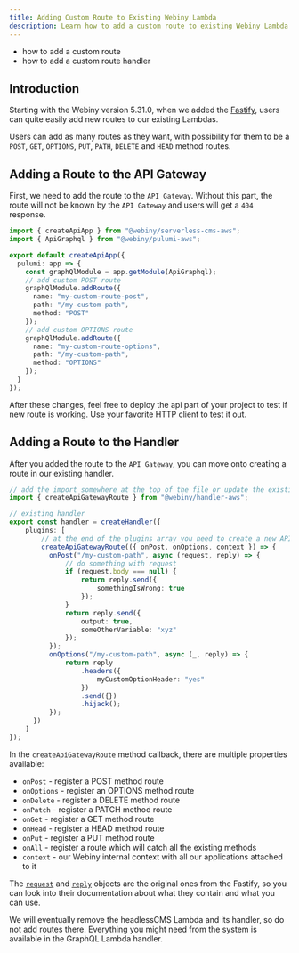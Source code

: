 ```yaml
---
title: Adding Custom Route to Existing Webiny Lambda
description: Learn how to add a custom route to existing Webiny Lambda
---
```



<Alert type="success" title="What you'll learn">

- how to add a custom route
- how to add a custom route handler

</Alert>

## Introduction

Starting with the Webiny version 5.31.0, when we added the [Fastify](https://www.fastify.io/), users can quite easily add new routes to our existing Lambdas.

Users can add as many routes as they want, with possibility for them to be a `POST`, `GET`, `OPTIONS`, `PUT`, `PATH`, `DELETE` and `HEAD` method routes.

## Adding a Route to the API Gateway

First, we need to add the route to the `API Gateway`.
Without this part, the route will not be known by the `API Gateway` and users will get a `404` response.

```typescript apps/api/webiny.application.ts
import { createApiApp } from "@webiny/serverless-cms-aws";
import { ApiGraphql } from "@webiny/pulumi-aws";

export default createApiApp({
  pulumi: app => {
    const graphQlModule = app.getModule(ApiGraphql);
    // add custom POST route
    graphQlModule.addRoute({
      name: "my-custom-route-post",
      path: "/my-custom-path",
      method: "POST"
    });
    // add custom OPTIONS route
    graphQlModule.addRoute({
      name: "my-custom-route-options",
      path: "/my-custom-path",
      method: "OPTIONS"
    });
  }
});
```

After these changes, feel free to deploy the api part of your project to test if new route is working. Use your favorite HTTP client to test it out.

## Adding a Route to the Handler

After you added the route to the `API Gateway`, you can move onto creating a route in our existing handler.

```typescript apps/api/graphql/src/index.ts
// add the import somewhere at the top of the file or update the existing import from @webiny/handler-aws
import { createApiGatewayRoute } from "@webiny/handler-aws";

// existing handler
export const handler = createHandler({
    plugins: [
        // at the end of the plugins array you need to create a new API Gateway route
        createApiGatewayRoute(({ onPost, onOptions, context }) => {
          onPost("/my-custom-path", async (request, reply) => {
              // do something with request
              if (request.body === null) {
                  return reply.send({
                      somethingIsWrong: true
                  });
              }
              return reply.send({
                  output: true,
                  someOtherVariable: "xyz"
              });
          });
          onOptions("/my-custom-path", async (_, reply) => {
              return reply
                  .headers({
                      myCustomOptionHeader: "yes"
                  })
                  .send({})
                  .hijack();
          });
      })
    ]
});
```

In the `createApiGatewayRoute` method callback, there are multiple properties available:

* `onPost` - register a POST method route
* `onOptions` - register an OPTIONS method route
* `onDelete` - register a DELETE method route
* `onPatch` - register a PATCH method route
* `onGet` - register a GET method route
* `onHead` - register a HEAD method route
* `onPut` - register a PUT method route
* `onAll` - register a route which will catch all the existing methods
* `context` - our Webiny internal context with all our applications attached to it

The [`request`](https://www.fastify.io/docs/latest/Reference/Request/) and [`reply`](https://www.fastify.io/docs/latest/Reference/Reply/) objects are the original ones from the Fastify, so you can look into their documentation about what they contain and what you can use.


<Alert type="info" title="Why only the graphql handler example?">

We will eventually remove the headlessCMS Lambda and its handler, so do not add routes there. Everything you might need from the system is available in the GraphQL Lambda handler.

</Alert>
